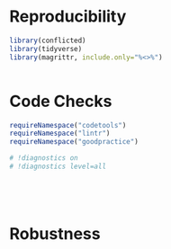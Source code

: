 # Reproducibility

```r
library(conflicted)
library(tidyverse)
library(magrittr, include.only="%<>%")
```

```r

```

# Code Checks

```r
requireNamespace("codetools")
requireNamespace("lintr")
requireNamespace("goodpractice")

# !diagnostics on 
# !diagnostics level=all






```

# Robustness

```r

```
